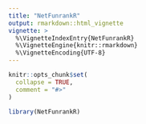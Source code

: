 ```yaml
---
title: "NetFunrankR"
output: rmarkdown::html_vignette
vignette: >
  %\VignetteIndexEntry{NetFunrankR}
  %\VignetteEngine{knitr::rmarkdown}
  %\VignetteEncoding{UTF-8}
---
```


```r
knitr::opts_chunk$set(
  collapse = TRUE,
  comment = "#>"
)
```

```r
library(NetFunrankR)
```
